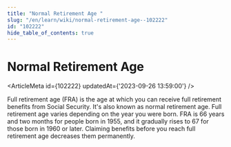 ```yaml
---
title: "Normal Retirement Age "
slug: "/en/learn/wiki/normal-retirement-age--102222"
id: "102222"
hide_table_of_contents: true
---
```



# Normal Retirement Age 

<ArticleMeta id={102222} updatedAt={'2023-09-26 13:59:00'} />
<div className='border-solid border-b border-t-0 my-4 border-[var(--ifm-color-gray-300)]' />

Full retirement age (FRA) is the age at which you can receive full retirement benefits from Social Security. It's also known as normal retirement age. Full retirement age varies depending on the year you were born. FRA is 66 years and two months for people born in 1955, and it gradually rises to 67 for those born in 1960 or later. Claiming benefits before you reach full retirement age decreases them permanently.
